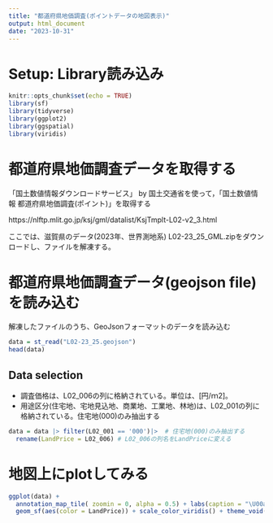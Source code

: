 ```yaml
---
title: "都道府県地価調査(ポイントデータの地図表示)"
output: html_document
date: "2023-10-31"
---
```


# Setup: Library読み込み
```r
knitr::opts_chunk$set(echo = TRUE)
library(sf)
library(tidyverse)
library(ggplot2)
library(ggspatial)
library(viridis)
```


# 都道府県地価調査データを取得する
「国土数値情報ダウンロードサービス」 by 国土交通省を使って，「国土数値情報 都道府県地価調査(ポイント)」を取得する

https://nlftp.mlit.go.jp/ksj/gml/datalist/KsjTmplt-L02-v2_3.html

ここでは、滋賀県のデータ(2023年、世界測地系) L02-23_25_GML.zipをダウンロードし、ファイルを解凍する。


# 都道府県地価調査データ(geojson file)を読み込む
解凍したファイルのうち、GeoJsonフォーマットのデータを読み込む

```r
data = st_read("L02-23_25.geojson")
head(data)
```
## Data selection
- 調査価格は、L02_006の列に格納されている。単位は、[円/ｍ2]。
- 用途区分(住宅地、宅地見込地、商業地、工業地、林地)は、L02_001の列に格納されている。住宅地(000)のみ抽出する

```r
data = data |> filter(L02_001 == '000')|>  # 住宅地(000)のみ抽出する
  rename(LandPrice = L02_006) # L02_006の列名をLandPriceに変える
```

# 地図上にplotしてみる


```r
ggplot(data) +
  annotation_map_tile( zoomin = 0, alpha = 0.5) + labs(caption = "\U00a9 OpenStreetMap contributors") +  # use OpenStreetMap data as background
  geom_sf(aes(color = LandPrice)) + scale_color_viridis() + theme_void()
```


